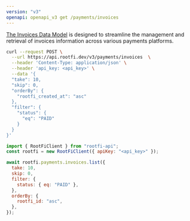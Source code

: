 ```yaml
---
version: "v3"
openapi: openapi_v3 get /payments/invoices
---
```


[The Invoices Data Model](https://docs.rootfi.dev/api-reference/invoices/overview) is designed to streamline the management and retrieval of invoices information across various payments platforms.

<RequestExample>

```bash cURL
curl --request POST \
  --url https://api.rootfi.dev/v3/payments/invoices  \
  --header 'Content-Type: application/json' \
  --header 'api_key: <api_key>' \
  --data '{
  "take": 10,
  "skip": 0,
  "orderBy": {
    "rootfi_created_at": "asc"
  },
  "filter": {
    "status": {
      "eq": "PAID"
    }
  }
}'
```

```javascript NodeJS
import { RootFiClient } from "rootfi-api";
const rootfi = new RootFiClient({ apiKey: "<api_key>" });

await rootfi.payments.invoices.list({
  take: 10,
  skip: 0,
  filter: {
    status: { eq: "PAID" },
  },
  orderBy: {
    rootfi_id: "asc",
  },
});
```

</RequestExample>
